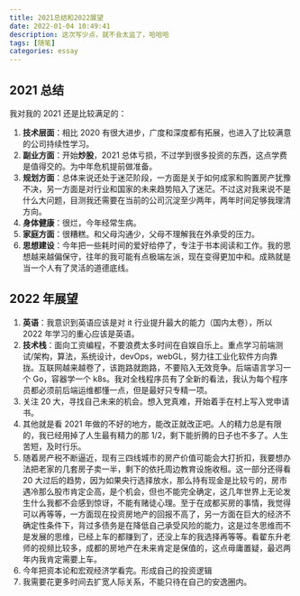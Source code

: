 ```yaml
---
title: 2021总结和2022展望
date: 2022-01-04 10:49:41
description: 这次写少点，就不会太监了，哈哈哈
tags: [随笔]
categories: essay
---
```


## 2021 总结

我对我的 2021 还是比较满足的：

1. **技术层面**：相比 2020 有很大进步，广度和深度都有拓展，也进入了比较满意的公司持续性学习。
2. **副业方面**：开始**炒股**，2021 总体亏损，不过学到很多投资的东西，这点学费是值得交的。为中年危机提前做准备。
3. **规划方面**：总体来说还处于迷茫阶段，一方面是关于如何成家和购置房产犹豫不决，另一方面是对行业和国家的未来趋势陷入了迷茫。不过这对我来说不是什么大问题，目测我还需要在当前的公司沉淀至少两年，两年时间足够我理清方向。
4. **身体健康**：很烂，今年经常生病。
5. **家庭方面**：很糟糕。和父母沟通少，父母不理解我在外承受的压力。
6. **思想建设**：今年把一些耗时间的爱好给停了，专注于书本阅读和工作。我的思想越来越偏保守，往年的我可能有点极端左派，现在变得更加中和。成熟就是当一个人有了灵活的道德底线。

## 2022 年展望

1. **英语**：我意识到英语应该是对 it 行业提升最大的能力（国内太卷），所以 2022 年学习的重心应该是英语。
2. **技术栈**：面向工资编程，不要浪费太多时间在自娱自乐上。重点学习前端测试/架构，算法，系统设计，devOps，webGL，努力往工业化软件方向靠拢。互联网越来越卷了，该跑路就跑路，不要陷入无效竞争。后端语言学习一个 Go，容器学一个 k8s。我对全栈程序员有了全新的看法，我认为每个程序员都必须前后端运维都懂一点，但是最好只专精一项。
3. 关注 20 大，寻找自己未来的机会。想入党真难，开始着手在村上写入党申请书。
4. 其他就是看 2021 年做的不好的地方，能改正就改正吧。人的精力总是有限的，我已经用掉了人生最有精力的那 1/2，剩下能折腾的日子也不多了。人生苦短，及时行乐。
5. 随着房产税不断逼近，现有三四线城市的房产价值可能会大打折扣，我要想办法把老家的几套房子卖一半，剩下的依托周边教育设施收租。这一部分还得看 20 大过后的趋势，因为如果央行选择放水，那么持有现金是比较亏的，房市遇冷那么股市肯定企高，是个机会，但也不能完全确定，这几年世界上无论发生什么我都不会感到惊讶，不能有赌徒心理。至于在成都买房的事情，我觉得可以再等等，一方面现在投资房地产的回报不高了，另一方面在巨大的经济不确定性条件下，背过多债务是在降低自己承受风险的能力，这是过冬思维而不是发展的思维，已经上车的都赚到了，还没上车的我选择再等等。看翟东升老师的视频比较多，成都的房地产在未来肯定是保值的，这点毋庸置疑，最迟两年内我肯定需要上车。
6. 今年把资本论和宏观经济学看完。形成自己的投资逻辑
7. 我需要花更多时间去扩宽人际关系，不能只待在自己的安逸圈内。
